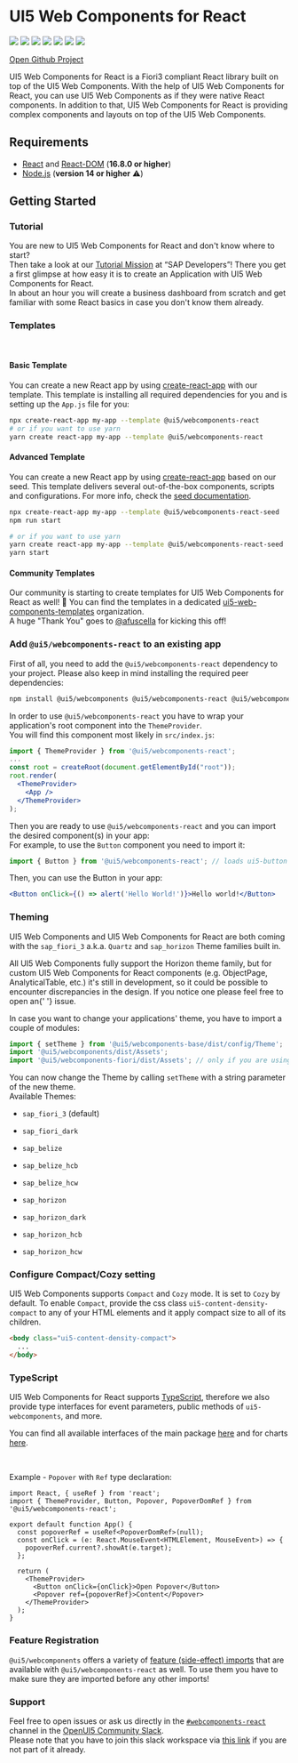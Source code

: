 
<Meta title="Getting Started" />

# UI5 Web Components for React

[![](https://github.com/SAP/ui5-webcomponents-react/workflows/build/badge.svg)](https://github.com/SAP/ui5-webcomponents-react/actions?query=workflow:%22build%22)
[![](https://coveralls.io/repos/github/SAP/ui5-webcomponents-react/badge.svg)](https://coveralls.io/github/SAP/ui5-web)
[![](https://badgen.net/badge/slack/Join%20OpenUI5%20Slack%20workspace/blue?icon=slack)](https://ui5-slack-invite.cfapps.eu10.hana.ondemand.com/)
[![](https://badgen.net/badge/slack/webcomponents-react/orange?icon=slack)](https://openui5.slack.com/archives/CSQEJ2J04)
[![](https://badgen.net/badge/code%20style/prettier?color=pink)](https://github.com/prettier/prettier)
[![](https://badgen.net/badge/maintained%20with/lerna?color=purple)](https://lernajs.io/)
[![](https://badgen.net/github/stars/SAP/ui5-webcomponents-react?icon=github&color=black)](https://github.com/SAP/ui5-webcomponents-react/stargazers)

[Open Github Project](https://github.com/SAP/ui5-webcomponents-react)

UI5 Web Components for React is a Fiori3 compliant React library built on top of the UI5 Web Components.
With the help of UI5 Web Components for React, you can use UI5 Web Components as if they were native React components.
In addition to that, UI5 Web Components for React is providing complex components and layouts on top of the UI5 Web Components.

## Requirements

- [React](https://www.npmjs.com/package/react) and [React-DOM](https://www.npmjs.com/package/react-dom) (**16.8.0 or higher**)
- [Node.js](https://nodejs.org/) (**version 14 or higher** ⚠️)

## Getting Started

### Tutorial

You are new to UI5 Web Components for React and don't know where to start?<br />
Then take a look at our [Tutorial Mission](https://developers.sap.com/mission.react-spa.html) at “SAP Developers”!
There you get a first glimpse at how easy it is to create an Application with UI5 Web Components for React.<br />
In about an hour you will create a business dashboard from scratch and get familiar with some React basics in case you don't know them already.

### Templates

<br />

#### Basic Template

You can create a new React app by using [create-react-app](https://facebook.github.io/create-react-app/) with our template.
This template is installing all required dependencies for you and is setting up the `App.js` file for you:

```sh
npx create-react-app my-app --template @ui5/webcomponents-react
# or if you want to use yarn
yarn create react-app my-app --template @ui5/webcomponents-react
```

#### Advanced Template

You can create a new React app by using [create-react-app](https://facebook.github.io/create-react-app/) based on our seed.
This template delivers several out-of-the-box components, scripts and configurations.
For more info, check the [seed documentation](https://github.com/SAP/ui5-webcomponents-react/tree/main/packages/cra-template-seed).

```sh
npx create-react-app my-app --template @ui5/webcomponents-react-seed
npm run start

# or if you want to use yarn
yarn create react-app my-app --template @ui5/webcomponents-react-seed
yarn start
```

#### Community Templates

Our community is starting to create templates for UI5 Web Components for React as well! 🎉
You can find the templates in a dedicated [ui5-web-components-templates](https://github.com/ui5-web-components-templates) organization.<br />
A huge "Thank You" goes to [@afuscella](https://github.com/afuscella) for kicking this off!

### Add `@ui5/webcomponents-react` to an existing app

First of all, you need to add the `@ui5/webcomponents-react` dependency to your project. Please also keep in mind installing the required peer dependencies:

```sh
npm install @ui5/webcomponents @ui5/webcomponents-react @ui5/webcomponents-fiori --save
```

In order to use `@ui5/webcomponents-react` you have to wrap your application's root component into the `ThemeProvider`.<br/>
You will find this component most likely in `src/index.js`:

```jsx
import { ThemeProvider } from '@ui5/webcomponents-react';
...
const root = createRoot(document.getElementById("root"));
root.render(
  <ThemeProvider>
    <App />
  </ThemeProvider>
);
```

Then you are ready to use `@ui5/webcomponents-react` and you can import the desired component(s) in your app:<br />
For example, to use the `Button` component you need to import it:

```jsx
import { Button } from '@ui5/webcomponents-react'; // loads ui5-button wrapped in a ui5-webcomponents-react component
```

Then, you can use the Button in your app:

```jsx
<Button onClick={() => alert('Hello World!')}>Hello world!</Button>
```

### Theming

UI5 Web Components and UI5 Web Components for React are both coming with the `sap_fiori_3` a.k.a. `Quartz` and `sap_horizon` Theme families built in.

<MessageStrip hideCloseButton>
  All UI5 Web Components fully support the Horizon theme family, but for custom UI5 Web Components for React components
  (e.g. ObjectPage, AnalyticalTable, etc.) it's still in development, so it could be possible to encounter discrepancies
  in the design. If you notice one please feel free to open an{' '}
  <Link href="https://github.com/SAP/ui5-webcomponents-react/issues/new/choose">issue</Link>.
</MessageStrip>

In case you want to change your applications' theme, you have to import a couple of modules:

```js
import { setTheme } from '@ui5/webcomponents-base/dist/config/Theme';
import '@ui5/webcomponents/dist/Assets';
import '@ui5/webcomponents-fiori/dist/Assets'; // only if you are using the ShellBar, Product Switch or the Upload Collection
```

You can now change the Theme by calling `setTheme` with a string parameter of the new theme.<br />
Available Themes:

- `sap_fiori_3` (default)
- `sap_fiori_dark`
- `sap_belize`
- `sap_belize_hcb`
- `sap_belize_hcw`

- `sap_horizon`
- `sap_horizon_dark`
- `sap_horizon_hcb`
- `sap_horizon_hcw`

### Configure Compact/Cozy setting

UI5 Web Components supports `Compact` and `Cozy` mode. It is set to `Cozy` by default. To enable `Compact`, provide the css class `ui5-content-density-compact` to any of your HTML elements and it apply compact size to all of its children.

```html
<body class="ui5-content-density-compact">
  ...
</body>
```

### TypeScript

UI5 Web Components for React supports [TypeScript](https://www.typescriptlang.org/), therefore we also provide type interfaces for event parameters, public methods of `ui5-webcomponents`, and more.

You can find all available interfaces of the main package [here](https://github.com/SAP/ui5-webcomponents-react/tree/main/packages/main/src/interfaces) and for charts [here](https://github.com/SAP/ui5-webcomponents-react/tree/main/packages/charts/src/interfaces).

<br />

Example - `Popover` with `Ref` type declaration:

```tsx
import React, { useRef } from 'react';
import { ThemeProvider, Button, Popover, PopoverDomRef } from '@ui5/webcomponents-react';

export default function App() {
  const popoverRef = useRef<PopoverDomRef>(null);
  const onClick = (e: React.MouseEvent<HTMLElement, MouseEvent>) => {
    popoverRef.current?.showAt(e.target);
  };

  return (
    <ThemeProvider>
      <Button onClick={onClick}>Open Popover</Button>
      <Popover ref={popoverRef}>Content</Popover>
    </ThemeProvider>
  );
}
```

### Feature Registration

`@ui5/webcomponents` offers a variety of [feature (side-effect) imports](https://sap.github.io/ui5-webcomponents/playground/getting-started/using-features/) that are available with `@ui5/webcomponents-react` as well.
To use them you have to make sure they are imported before any other imports!

### Support

Feel free to open issues or ask us directly in the [`#webcomponents-react`](https://openui5.slack.com/archives/CSQEJ2J04) channel in the
[OpenUI5 Community Slack](https://ui5-slack-invite.cfapps.eu10.hana.ondemand.com/).<br />
Please note that you have to join this slack workspace via [this link](https://ui5-slack-invite.cfapps.eu10.hana.ondemand.com/) if you are not part of it already.

<Footer />
